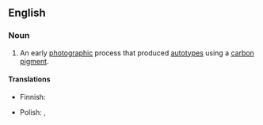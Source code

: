 ==English==

===Noun===
{{en-noun|-}}

# {{lb|en|dated|photography}} An early [[photographic]] process that produced [[autotype]]s using a [[carbon]] [[pigment]].

====Translations====
{{trans-top|early photographic process}}
* Finnish: {{t|fi|autotypia}}
{{trans-mid}}
* Polish: {{t|pl|autotypia|f}}, {{t|pl|autotypografia|f}}
{{trans-bottom}}